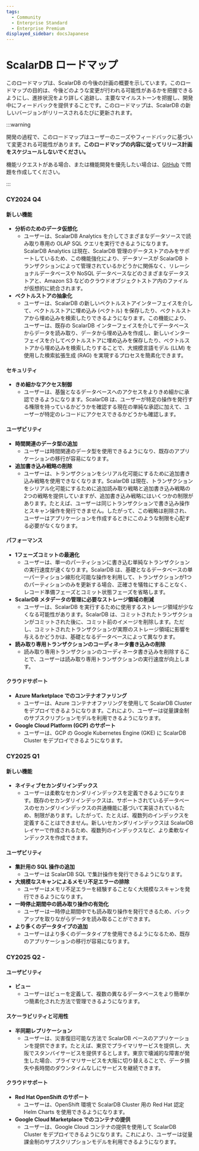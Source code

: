 ```yaml
---
tags:
  - Community
  - Enterprise Standard
  - Enterprise Premium
displayed_sidebar: docsJapanese
---
```


# ScalarDB ロードマップ


<TranslationBanner />

このロードマップは、ScalarDB の今後の計画の概要を示しています。このロードマップの目的は、今後どのような変更が行われる可能性があるかを把握できるようにし、進捗状況をより詳しく追跡し、主要なマイルストーンを把握し、開発中にフィードバックを提供することです。このロードマップは、ScalarDB の新しいバージョンがリリースされるたびに更新されます。

:::warning

開発の過程で、このロードマップはユーザーのニーズやフィードバックに基づいて変更される可能性があります。**このロードマップの内容に従ってリリース計画をスケジュールしないでください。**

機能リクエストがある場合、または機能開発を優先したい場合は、[GitHub](https://github.com/scalar-labs/scalardb/issues) で問題を作成してください。

:::

### CY2024 Q4

#### 新しい機能

- **分析のためのデータ仮想化**
  - ユーザーは、ScalarDB Analytics を介してさまざまなデータソースで読み取り専用の OLAP SQL クエリを実行できるようになります。ScalarDB Analytics は現在、ScalarDB 管理のデータストアのみをサポートしているため、この機能強化により、データソースが ScalarDB トランザクションによって管理されているかどうかに関係なく、リレーショナルデータベースや NoSQL データベースなどのさまざまなデータストアと、Amazon S3 などのクラウドオブジェクトストア内のファイルが仮想的に統合されます。
- **ベクトルストアの抽象化**
  - ユーザーは、ScalarDB の新しいベクトルストアインターフェイスを介して、ベクトルストアに埋め込み (ベクトル) を保存したり、ベクトルストアから埋め込みを検索したりできるようになります。この機能により、ユーザーは、既存の ScalarDB インターフェイスを介してデータベースからデータを読み取り、データから埋め込みを作成し、新しいインターフェイスを介してベクトルストアに埋め込みを保存したり、ベクトルストアから埋め込みを検索したりすることで、大規模言語モデル (LLM) を使用した検索拡張生成 (RAG) を実現するプロセスを簡素化できます。

#### セキュリティ

- **きめ細かなアクセス制御**
  - ユーザーは、基盤となるデータベースへのアクセスをよりきめ細かに承認できるようになります。ScalarDB は、ユーザーが特定の操作を発行する権限を持っているかどうかを確認する現在の単純な承認に加えて、ユーザーが特定のレコードにアクセスできるかどうかも確認します。

#### ユーザビリティ

- **時間関連のデータ型の追加**
  - ユーザーは時間関連のデータ型を使用できるようになり、既存のアプリケーションの移行が容易になります。
- **追加書き込み戦略の削除**
  - ユーザーは、トランザクションをシリアル化可能にするために追加書き込み戦略を使用できなくなります。ScalarDB は現在、トランザクションをシリアル化可能にするために追加読み取り戦略と追加書き込み戦略の2つの戦略を提供していますが、追加書き込み戦略にはいくつかの制限があります。たとえば、ユーザーは同じトランザクションで書き込み操作とスキャン操作を発行できません。したがって、この戦略は削除され、ユーザーはアプリケーションを作成するときにこのような制限を心配する必要がなくなります。

#### パフォーマンス

- **1フェーズコミットの最適化**
  - ユーザーは、単一のパーティションに書き込む単純なトランザクションの実行速度が速くなります。ScalarDB は、基礎となるデータベースの単一パーティション線形化可能な操作を利用して、トランザクションが1つのパーティションのみを更新する場合、正確さを犠牲にすることなく、レコード準備フェーズとコミット状態フェーズを省略します。
- **ScalarDB メタデータの管理に必要なストレージ領域の削減**
  - ユーザーは、ScalarDB を実行するために使用するストレージ領域が少なくなる可能性があります。ScalarDB は、コミットされたトランザクションがコミットされた後に、コミット前のイメージを削除します。ただし、コミットされたトランザクションが実際のストレージ領域に影響を与えるかどうかは、基礎となるデータベースによって異なります。
- **読み取り専用トランザクションのコーディネータ書き込みの削除**
  - 読み取り専用トランザクションのコーディネータ書き込みを削除することで、ユーザーは読み取り専用トランザクションの実行速度が向上します。

#### クラウドサポート

- **Azure Marketplace でのコンテナオファリング**
  - ユーザーは、Azure コンテナオファリングを使用して ScalarDB Cluster をデプロイできるようになります。これにより、ユーザーは従量課金制のサブスクリプションモデルを利用できるようになります。
- **Google Cloud Platform (GCP) のサポート**
  - ユーザーは、GCP の Google Kubernetes Engine (GKE) に ScalarDB Cluster をデプロイできるようになります。

### CY2025 Q1

#### 新しい機能

- **ネイティブセカンダリインデックス**
  - ユーザーは柔軟なセカンダリインデックスを定義できるようになります。既存のセカンダリインデックスは、サポートされているデータベースのセカンダリインデックスの共通機能に基づいて実装されているため、制限があります。したがって、たとえば、複数列のインデックスを定義することはできません。新しいセカンダリインデックスは ScalarDB レイヤーで作成されるため、複数列のインデックスなど、より柔軟なインデックスを作成できます。

#### ユーザビリティ

- **集計用の SQL 操作の追加**
  - ユーザーは ScalarDB SQL で集計操作を発行できるようになります。
- **大規模なスキャンによるメモリ不足エラーの排除**
  - ユーザーはメモリ不足エラーを経験することなく大規模なスキャンを発行できるようになります。
- **一時停止期間中の読み取り操作の有効化**
  - ユーザーは一時停止期間中でも読み取り操作を発行できるため、バックアップを取りながらデータを読み取ることができます。
- **より多くのデータタイプの追加**
  - ユーザーはより多くのデータタイプを使用できるようになるため、既存のアプリケーションの移行が容易になります。

### CY2025 Q2 -

#### ユーザビリティ

- **ビュー**
  - ユーザーはビューを定義して、複数の異なるデータベースをより簡単かつ簡素化された方法で管理できるようになります。

#### スケーラビリティと可用性

- **半同期レプリケーション**
  - ユーザーは、災害復旧可能な方法で ScalarDB ベースのアプリケーションを提供できます。たとえば、東京でプライマリサービスを提供し、大阪でスタンバイサービスを提供するとします。東京で壊滅的な障害が発生した場合、プライマリサービスを大阪に切り替えることで、データ損失や長時間のダウンタイムなしにサービスを継続できます。

#### クラウドサポート

- **Red Hat OpenShift のサポート**
  - ユーザーは、OpenShift 環境で ScalarDB Cluster 用の Red Hat 認定 Helm Charts を使用できるようになります。
- **Google Cloud Marketplace でのコンテナの提供**
  - ユーザーは、Google Cloud コンテナの提供を使用して ScalarDB Cluster をデプロイできるようになります。これにより、ユーザーは従量課金制のサブスクリプションモデルを利用できるようになります。